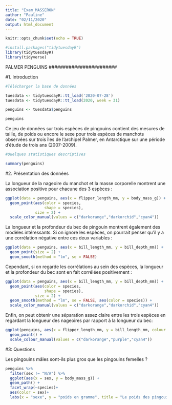 ```yaml
---
title: "Exam_MASSERON"
author: "Pauline"
date: "02/11/2020"
output: html_document
---
```


```r
knitr::opts_chunk$set(echo = TRUE)

#install.packages("tidytuesdayR")
library(tidytuesdayR)
library(tidyverse)
```


########################
PALMER PENGUINS 
########################



#1. Introduction

```r
#Télécharger la base de données

tuesdata <- tidytuesdayR::tt_load('2020-07-28')
tuesdata <- tidytuesdayR::tt_load(2020, week = 31)

penguins <- tuesdata$penguins

penguins
```

Ce jeu de données sur trois espèces de pingouins contient des mesures de taille, de poids ou encore le sexe pour trois espèces de manchots observées sur trois îles de l'archipel Palmer, en Antarctique sur une période d'étude de trois ans (2007-2009).

```r
#Quelques statistiques descriptives 

summary(penguins)
```



#2. Présentation des données 

La longueur de la nageoire du manchot et la masse corporelle montrent une association positive pour chacune des 3 espèces :
```r

ggplot(data = penguins, aes(x = flipper_length_mm, y = body_mass_g)) +
  geom_point(aes(color = species, 
                 shape = species),
             size = 2) +
  scale_color_manual(values = c("darkorange","darkorchid","cyan4"))

```

La longueur et la profondeur du bec de pingouin montrent également des modèles intéressants. Si on ignore les espèces, on pourrait penser qu'il y a une corrélation négative entre ces deux variables :
```r

ggplot(data = penguins, aes(x = bill_length_mm, y = bill_depth_mm)) +
  geom_point(size = 2) +
  geom_smooth(method = "lm", se = FALSE)

```

Cependant, si on regarde les corrélations au sein des espèces, la longueur et la profondeur du bec sont en fait corrélées positivement :
```r

ggplot(data = penguins, aes(x = bill_length_mm, y = bill_depth_mm)) +
  geom_point(aes(color = species, 
                 shape = species),
             size = 2) + 
  geom_smooth(method = "lm", se = FALSE, aes(color = species)) +
  scale_color_manual(values = c("darkorange","darkorchid","cyan4"))

```

Enfin, on peut obtenir une séparation assez claire entre les trois espèces en regardant la longueur des nageoires par rapport à la longueur du bec:
```r

ggplot(penguins, aes(x = flipper_length_mm, y = bill_length_mm, colour = species, shape = species)) +
  geom_point() +
  scale_colour_manual(values = c("darkorange","purple","cyan4"))

```



#3: Questions 

Les pingouins mâles sont-ils plus gros que les pingouins femelles ?
```r

penguins %>% 
  filter(sex != "N/A") %>% 
  ggplot(aes(x = sex, y = body_mass_g)) + 
  geom_path() +
  facet_wrap(~species)+
  aes(color = sex)+
  labs(x = "sexe", y = "poids en gramme", title = "Le poids des pingouins selon leur espèce en fonction du sexe")

```







